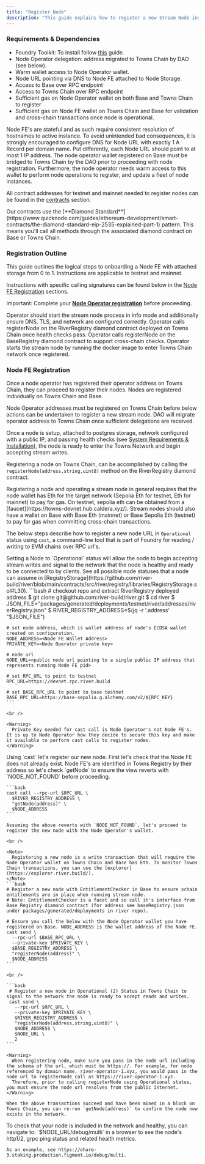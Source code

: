 ```yaml
---
title: "Register Node"
description: "This guide explains how to register a new Stream Node instance on Towns Chain, using Testnet as an example. The same process applies to Mainnet, with different contract addresses and RPC URLs."
---
```


### Requirements & Dependencies

- Foundry Toolkit: To install follow [this](https://book.getfoundry.sh/getting-started/installation) guide.
- Node Operator delegation: address migrated to Towns Chain by DAO (see below).
- Warm wallet access to Node Operator wallet.
- Node URL pointing via DNS to Node FE attached to Node Storage.
- Access to Base over RPC endpoint
- Access to Towns Chain over RPC endpoint
- Sufficient gas on Node Operator wallet on both Base and Towns Chain to register
- Sufficient gas on Node FE wallet on Towns Chain and Base for validation and cross-chain transactions once node is operational.

<Note>
  Node FE's are stateful and as such require consistent resolution of hostnames
  to active instance. To avoid unintended bad consequences, it is strongly
  encouraged to configure DNS for Node URL with exactly 1 A Record per domain
  name. Put differently, each Node URL should point to at most 1 IP address.
</Note>

<Note>
  The node operator wallet registered on Base must be bridged to Towns Chain by the DAO prior to proceeding with node registration. Furthermore, the node operator needs warm access to this wallet to perform node operations to register, and update a fleet of node instances.
</Note>

All contract addresses for testnet and mainnet needed to register nodes can be found in the [contracts](/run/contracts) section.

<Note>
  Our contracts use the [**Diamond Standard**](https://www.quicknode.com/guides/ethereum-development/smart-contracts/the-diamond-standard-eip-2535-explained-part-1) pattern. This means you'll call all methods through the associated diamond contract on Base or Towns Chain.
</Note>

### Registration Outline

This guide outlines the logical steps to onboarding a Node FE with attached storage from 0 to 1. Instructions are applicable to testnet and mainnet.

Instructions with specific calling signatures can be found below in the [Node FE Registration](#node-fe-registration) sections.

Important: Complete your [**Node Operator registration**](https://docs.towns.com/run/node-operator/register-towns-operator) before proceeding.

<Steps>
  <Step title="Start Stream Node in Info Mode">
    Operator should start the stream node process in info mode and additionally ensure DNS, TLS, and network are configured correctly.
  </Step>
  
  <Step title="Register Node in Towns Chain">
    Operator calls registerNode on the RiverRegistry diamond contract deployed on Towns Chain once health checks pass.
  </Step>
  
  <Step title="Register Node in Base">
    Operator calls registerNode on the BaseRegistry diamond contract to support cross-chain checks.
  </Step>
  
  <Step title="Start Stream Node">
    Operator starts the stream node by running the docker image to enter Towns Chain network once registered.
  </Step>
</Steps>

### Node FE Registration

Once a node operator has registered their operator address on Towns Chain, they can proceed to register their nodes. Nodes are registered individually on Towns Chain and Base.

<Warning>
  Node Operator addresses must be registered on Towns Chain before below actions
  can be undertaken to register a new stream node. DAO will migrate operator address to Towns Chain
  once sufficient delegations are received.
</Warning>

Once a node is setup, attached to postgres storage, network configured with a public IP, and passing health checks (see [System Requirements & Installation](/run/node-operator/system-requirements-installation)), the node is ready to enter the Towns Network and begin accepting stream writes.

Registering a node on Towns Chain, can be accomplished by calling the `registerNode(address,string,uint8)` method on the RiverRegistry diamond contract.

<Warning>
  Registering a node and operating a stream node in general requires that the
  node wallet has Eth for the target network (Sepolia Eth for testnet, Eth for mainnet) to pay for gas.
  On testnet, sepolia eth can be obtained from a
  [faucet](https://towns-devnet.hub.caldera.xyz/).
  Stream nodes should also have a wallet on Base with Base Eth (mainnet) or Base Sepolia Eth (testnet) to pay for gas when committing cross-chain transactions.
</Warning>

The below steps describe how to register a new node URL in `Operational` status using `cast`, a command-line tool that is part of Foundry for reading / writing to EVM chains over RPC url's.

<Note>
  Setting a Node to `Operational` status will allow the node to begin accepting stream writes and signal to the network that the node is healthy and ready to be connected to by clients. See all possible node statuses that a node can assume in [RegistryStorage](https://github.com/river-build/river/blob/main/contracts/src/river/registry/libraries/RegistryStorage.sol#L30).
</Note>

<Steps>
  <Step title="Setup Variables for Registration">
    ```bash
    # checkout repo and extract RiverRegistry deployed address
    $ git clone git@github.com:river-build/river.git
    $ cd river
    $ JSON_FILE="packages/generated/deployments/testnet/river/addresses/riverRegistry.json"
    $ RIVER_REGISTRY_ADDRESS=$(jq -r '.address' "$JSON_FILE") 
    
    # set node address, which is wallet address of node's ECDSA wallet created on configuration.
    NODE_ADDRESS=<Node FE Wallet Address>
    PRIVATE_KEY=<Node Operator private key>
    
    # node url
    NODE_URL=<public node url pointing to a single public IP address that represents running Node FE pid>
    
    # set RPC_URL to point to testnet
    RPC_URL=https://devnet.rpc.river.build
    
    # set BASE_RPC_URL to point to base testnet
    BASE_RPC_URL=https://base-sepolia.g.alchemy.com/v2/${RPC_KEY}
    ```

    <br />

    <Warning>
      Private Key needed for cast call is Node Operator's not Node FE's. It is up to Node Operator how they decide to secure this key and make it available to perform cast calls to register nodes.
    </Warning>
  </Step>
  <Step title="Register Node on Base and Towns Chain">
    Using `cast` let's register our new node. First let's check that the Node FE does not already exist. Node FE's are identified in Towns Registry by their address so let's check `getNode` to ensure the view reverts with `NODE_NOT_FOUND` before proceeding.

    ```bash
    cast call --rpc-url $RPC_URL \                         
      $RIVER_REGISTRY_ADDRESS \
      "getNode(address)" \
      $NODE_ADDRESS
    ```

    Assuming the above reverts with `NODE_NOT_FOUND`, let's proceed to register the new node with the Node Operator's wallet.

    <br />

    <Note>
      Registering a new node is a write transaction that will require the Node Operator wallet on Towns Chain and Base has Eth. To monitor Towns Chain transactions, you can use the [explorer](https://explorer.river.build/).
    </Note>
    ```bash
    # Register a new node with EntitlementChecker in Base to ensure xchain entitlements are in place when running stream node.
    # Note: EntitlementChecker is a facet and so call it's interface from Base Registry diamond contract (for address see baseRegistry.json under packages/generated/deployments in river repo).
    
    # Ensure you call the below with the Node Operator wallet you have registered on Base. NODE_ADDRESS is the wallet address of the Node FE.
    cast send \
      --rpc-url $BASE_RPC_URL \
      --private-key $PRIVATE_KEY \
      $BASE_REGISTRY_ADDRESS \
      "registerNode(address)" \
      $NODE_ADDRESS
    ```

    <br />

    ```bash
     # Register a new node in Operational (2) Status in Towns Chain to signal to the network the node is ready to accept reads and writes.
     cast send \
       --rpc-url $RPC_URL \
       --private-key $PRIVATE_KEY \
       $RIVER_REGISTRY_ADDRESS \
       "registerNode(address,string,uint8)" \
       $NODE_ADDRESS \
       $NODE_URL \
       2 
    ```

    <Warning>
      When registering node, make sure you pass in the node url including the schema of the url, which must be https://. For example, for node referenced by domain name, river-operator-1.xyz, you would pass in the node url to registerNode call as https://river-operator-1.xyz.
      Therefore, prior to calling registerNode using Operational status, you must ensure the node url resolves from the public internet.
    </Warning>
    
    When the above transactions succeed and have been mined in a block on Towns Chain, you can re-run `getNode(address)` to confirm the node now exists in the network.
  </Step>
  <Step title="Check Node Health from Debug Multi Dashboard">
    To check that your node is included in the network and healthy, you can navigate to:
    `$NODE_URL/debug/multi` in a browser to see the node's http1/2, grpc ping status and related health metrics.

    As an example, see https://ohare-3.staking.production.figment.io/debug/multi.
  </Step>
</Steps>